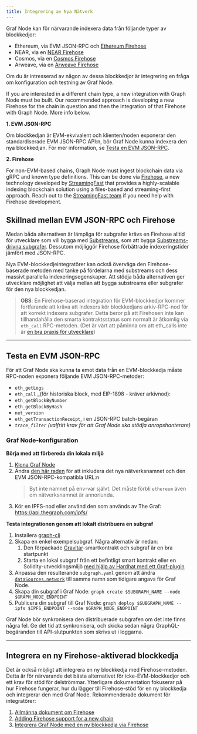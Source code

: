 ```yaml
---
title: Integrering av Nya Nätverk
---
```


Graf Node kan för närvarande indexera data från följande typer av blockkedjor:

- Ethereum, via EVM JSON-RPC och [Ethereum Firehose](https://github.com/streamingfast/firehose-ethereum)
- NEAR, via en [NEAR Firehose](https://github.com/streamingfast/near-firehose-indexer)
- Cosmos, via en [Cosmos Firehose](https://github.com/graphprotocol/firehose-cosmos)
- Arweave, via en [Arweave Firehose](https://github.com/graphprotocol/firehose-arweave)

Om du är intresserad av någon av dessa blockkedjor är integrering en fråga om konfiguration och testning av Graf Node.

If you are interested in a different chain type, a new integration with Graph Node must be built. Our recommended approach is developing a new Firehose for the chain in question and then the integration of that Firehose with Graph Node. More info below.

**1. EVM JSON-RPC**

Om blockkedjan är EVM-ekvivalent och klienten/noden exponerar den standardiserade EVM JSON-RPC API:n, bör Graf Node kunna indexera den nya blockkedjan. För mer information, se [Testa en EVM JSON-RPC](new-chain-integration#testing-an-evm-json-rpc).

**2. Firehose**

For non-EVM-based chains, Graph Node must ingest blockchain data via gRPC and known type definitions. This can be done via [Firehose](firehose/), a new technology developed by [StreamingFast](https://www.streamingfast.io/) that provides a highly-scalable indexing blockchain solution using a files-based and streaming-first approach. Reach out to the [StreamingFast team](mailto:integrations@streamingfast.io/) if you need help with Firehose development.

## Skillnad mellan EVM JSON-RPC och Firehose

Medan båda alternativen är lämpliga för subgrafer krävs en Firehose alltid för utvecklare som vill bygga med [Substreams](substreams/), som att bygga [Substreams-drivna subgrafer](cookbook/substreams-powered-subgraphs/). Dessutom möjliggör Firehose förbättrade indexeringstider jämfört med JSON-RPC.

Nya EVM-blockkedjeintegratörer kan också överväga den Firehose-baserade metoden med tanke på fördelarna med substreams och dess massivt parallella indexeringsegenskaper. Att stödja båda alternativen ger utvecklare möjlighet att välja mellan att bygga substreams eller subgrafer för den nya blockkedjan.

> **OBS**: En Firehose-baserad integration för EVM-blockkedjor kommer fortfarande att kräva att Indexers kör blockkedjans arkiv-RPC-nod för att korrekt indexera subgrafer. Detta beror på att Firehosen inte kan tillhandahålla den smarta kontraktsstatus som normalt är åtkomlig via `eth_call` RPC-metoden. (Det är värt att påminna om att eth_calls inte är [en bra praxis för utvecklare](https://thegraph.com/blog/improve-subgraph-performance-reduce-eth-calls/))

---

## Testa en EVM JSON-RPC

För att Graf Node ska kunna ta emot data från en EVM-blockkedja måste RPC-noden exponera följande EVM JSON-RPC-metoder:

- `eth_getLogs`
- `eth_call` \_(för historiska block, med EIP-1898 - kräver arkivnod):
- `eth_getBlockByNumber`
- `eth_getBlockByHash`
- `net_version`
- `eth_getTransactionReceipt`, i en JSON-RPC batch-begäran
- _`trace_filter`_ _(valfritt krav för att Graf Node ska stödja anropshanterare)_

### Graf Node-konfiguration

**Börja med att förbereda din lokala miljö**

1. [Klona Graf Node](https://github.com/graphprotocol/graph-node)
2. Ändra [den här raden](https://github.com/graphprotocol/graph-node/blob/master/docker/docker-compose.yml#L22) för att inkludera det nya nätverksnamnet och den EVM JSON-RPC-kompatibla URL:n
   > Byt inte namnet på env-var självt. Det måste förbli `ethereum` även om nätverksnamnet är annorlunda.
3. Kör en IPFS-nod eller använd den som används av The Graf: https://api.thegraph.com/ipfs/

**Testa integrationen genom att lokalt distribuera en subgraf**

1. Installera [graph-cli](https://github.com/graphprotocol/graph-cli)
2. Skapa en enkel exempelsubgraf. Några alternativ är nedan:
   1. Den förpackade [Gravitar](https://github.com/graphprotocol/example-subgraph/tree/f89bdd4628efa4badae7367d4919b3f648083323)-smartkontrakt och subgraf är en bra startpunkt
   2. Starta en lokal subgraf från ett befintligt smart kontrakt eller en Solidity-utvecklingsmiljö [med hjälp av Hardhat med ett Graf-plugin](https://github.com/graphprotocol/hardhat-graph)
3. Anpassa den resulterande `subgraph.yaml` genom att ändra [`dataSources.network`](http://dataSources.network) till samma namn som tidigare angavs för Graf Node.
4. Skapa din subgraf i Graf Node: `graph create $SUBGRAPH_NAME --node $GRAPH_NODE_ENDPOINT`
5. Publicera din subgraf till Graf Node: `graph deploy $SUBGRAPH_NAME --ipfs $IPFS_ENDPOINT --node $GRAPH_NODE_ENDPOINT`

Graf Node bör synkronisera den distribuerade subgrafen om det inte finns några fel. Ge det tid att synkronisera, och skicka sedan några GraphQL-begäranden till API-slutpunkten som skrivs ut i loggarna.

---

## Integrera en ny Firehose-aktiverad blockkedja

Det är också möjligt att integrera en ny blockkedja med Firehose-metoden. Detta är för närvarande det bästa alternativet för icke-EVM-blockkedjor och ett krav för stöd för delströmmar. Ytterligare dokumentation fokuserar på hur Firehose fungerar, hur du lägger till Firehose-stöd för en ny blockkedja och integrerar den med Graf Node. Rekommenderade dokument för integratörer:

1. [Allmänna dokument om Firehose](firehose/)
2. [Adding Firehose support for a new chain](https://firehose.streamingfast.io/integrate-new-chains/integration-overview)
3. [Integrera Graf Node med en ny blockkedja via Firehose](https://github.com/graphprotocol/graph-node/blob/master/docs/implementation/add-chain.md)
